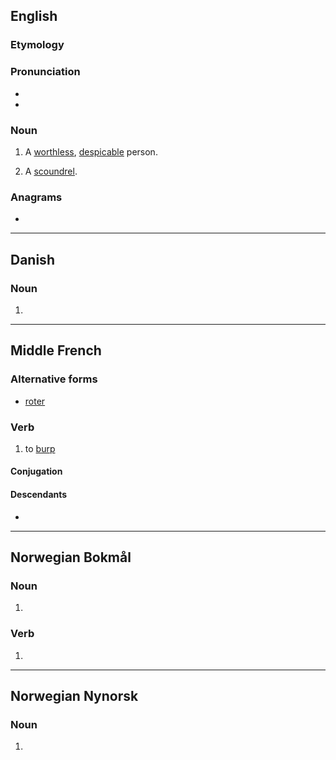 {{also|Rotter|rötter|røtter}}
==English==

===Etymology===
{{suffix|en|rot|er}}

===Pronunciation===
* {{audio|En-au-rotter.ogg|Audio (AU)|lang=en}}
* {{rhymes|ɒtə(r)|lang=en}}

===Noun===
{{en-noun}}

# A [[worthless]], [[despicable]] person.
# {{lb|en|British|slang}} A [[scoundrel]].

===Anagrams===
* {{anagrams|en|a=eorrtt|retort}}

----

==Danish==

===Noun===
{{head|da|noun form}}

# {{indefinite plural of|rotte|lang=da}}

----

==Middle French==

===Alternative forms===
* [[roter]]

===Verb===
{{head|frm|verb}}

# to [[burp]]

====Conjugation====
{{frm-conj-er|rott}}

====Descendants====
* {{desc|fr|roter}}

----

==Norwegian Bokmål==

===Noun===
{{head|nb|noun form|g=m|g2=f}}

# {{inflection of|nb|rotte||indefinite|p}}

===Verb===
{{head|nb|verb form}}

# {{inflection of|nb|rotte||pres}}

----

==Norwegian Nynorsk==

===Noun===
{{head|nn|noun form|g=f}}

# {{inflection of|nn|rotte||indefinite|p}}